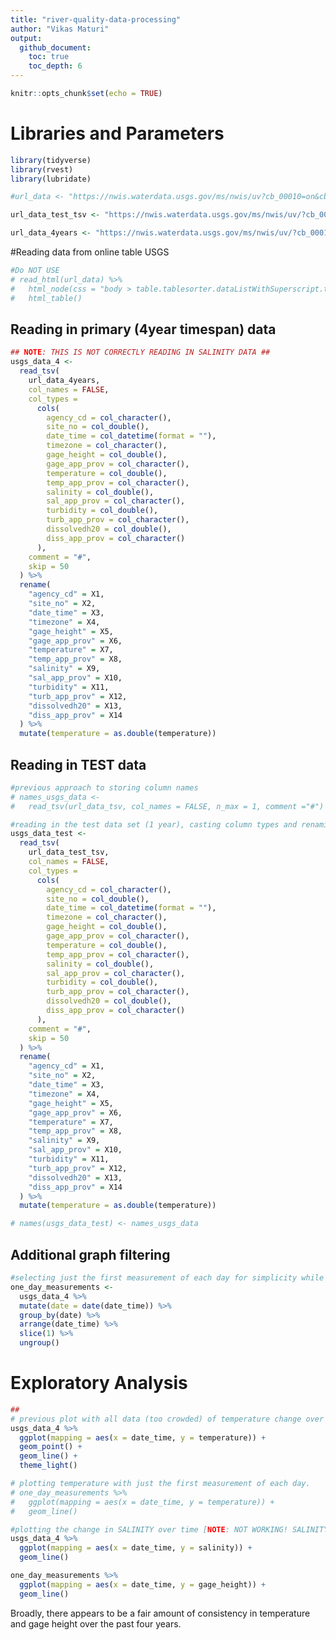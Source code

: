 ```yaml
---
title: "river-quality-data-processing"
author: "Vikas Maturi"
output: 
  github_document:
    toc: true
    toc_depth: 6
---
```


```r
knitr::opts_chunk$set(echo = TRUE)
```

# Libraries and Parameters
```r
library(tidyverse)
library(rvest)
library(lubridate)
```

```r
#url_data <- "https://nwis.waterdata.usgs.gov/ms/nwis/uv?cb_00010=on&cb_00065=on&cb_00480=on&format=html&site_no=301429089145600&period=&begin_date=2018-11-30&end_date=2019-10-03"

url_data_test_tsv <- "https://nwis.waterdata.usgs.gov/ms/nwis/uv/?cb_00010=on&cb_00065=on&cb_00300=on&cb_00480=on&cb_63680=on&format=rdb&site_no=301912088583300&period=&begin_date=2018-10-01&end_date=2019-10-01"

url_data_4years <- "https://nwis.waterdata.usgs.gov/ms/nwis/uv/?cb_00010=on&cb_00065=on&cb_00300=on&cb_00480=on&cb_63680=on&format=rdb&site_no=301912088583300&period=&begin_date=2015-10-01&end_date=2019-10-01"

```


#Reading data from online table USGS
```r
#Do NOT USE
# read_html(url_data) %>% 
#   html_node(css = "body > table.tablesorter.dataListWithSuperscript.tablesorter-jui.ui-widget.ui-widget-content.ui-corner-all.hasStickyHeaders.hasFilters > tbody") %>% 
#   html_table()
```
 
## Reading in primary (4year timespan) data
```r

## NOTE: THIS IS NOT CORRECTLY READING IN SALINITY DATA ##
usgs_data_4 <- 
  read_tsv(
    url_data_4years, 
    col_names = FALSE,
    col_types =
      cols(
        agency_cd = col_character(),
        site_no = col_double(),
        date_time = col_datetime(format = ""),
        timezone = col_character(),
        gage_height = col_double(),
        gage_app_prov = col_character(),
        temperature = col_double(),
        temp_app_prov = col_character(),
        salinity = col_double(),
        sal_app_prov = col_character(),
        turbidity = col_double(),
        turb_app_prov = col_character(),
        dissolvedh20 = col_double(),
        diss_app_prov = col_character()
      ),
    comment = "#",
    skip = 50
  ) %>% 
  rename(
    "agency_cd" = X1,
    "site_no" = X2,
    "date_time" = X3,
    "timezone" = X4,
    "gage_height" = X5,
    "gage_app_prov" = X6,
    "temperature" = X7,
    "temp_app_prov" = X8,
    "salinity" = X9,
    "sal_app_prov" = X10,
    "turbidity" = X11,
    "turb_app_prov" = X12,
    "dissolvedh20" = X13,
    "diss_app_prov" = X14
  ) %>% 
  mutate(temperature = as.double(temperature))
```

## Reading in TEST data

```r
#previous approach to storing column names
# names_usgs_data <- 
#   read_tsv(url_data_tsv, col_names = FALSE, n_max = 1, comment ="#") %>% 

#reading in the test data set (1 year), casting column types and renaming columns.
usgs_data_test <- 
  read_tsv(
    url_data_test_tsv, 
    col_names = FALSE,
    col_types =
      cols(
        agency_cd = col_character(),
        site_no = col_double(),
        date_time = col_datetime(format = ""),
        timezone = col_character(),
        gage_height = col_double(),
        gage_app_prov = col_character(),
        temperature = col_double(),
        temp_app_prov = col_character(),
        salinity = col_double(),
        sal_app_prov = col_character(),
        turbidity = col_double(),
        turb_app_prov = col_character(),
        dissolvedh20 = col_double(),
        diss_app_prov = col_character()
      ),
    comment = "#",
    skip = 50
  ) %>% 
  rename(
    "agency_cd" = X1,
    "site_no" = X2,
    "date_time" = X3,
    "timezone" = X4,
    "gage_height" = X5,
    "gage_app_prov" = X6,
    "temperature" = X7,
    "temp_app_prov" = X8,
    "salinity" = X9,
    "sal_app_prov" = X10,
    "turbidity" = X11,
    "turb_app_prov" = X12,
    "dissolvedh20" = X13,
    "diss_app_prov" = X14
  ) %>% 
  mutate(temperature = as.double(temperature))

# names(usgs_data_test) <- names_usgs_data
```


## Additional graph filtering
```r
#selecting just the first measurement of each day for simplicity while graphing (as needed)
one_day_measurements <-
  usgs_data_4 %>% 
  mutate(date = date(date_time)) %>% 
  group_by(date) %>% 
  arrange(date_time) %>% 
  slice(1) %>% 
  ungroup()
```

 
# Exploratory Analysis
```r
##
# previous plot with all data (too crowded) of temperature change over time. 
usgs_data_4 %>%
  ggplot(mapping = aes(x = date_time, y = temperature)) +
  geom_point() +
  geom_line() +
  theme_light()

# plotting temperature with just the first measurement of each day.
# one_day_measurements %>% 
#   ggplot(mapping = aes(x = date_time, y = temperature)) +
#   geom_line()
```

```r
#plotting the change in SALINITY over time [NOTE: NOT WORKING! SALINITY DATA NOT COMING IN PROPERLY]
usgs_data_4 %>% 
  ggplot(mapping = aes(x = date_time, y = salinity)) +
  geom_line()
```

```r
one_day_measurements %>% 
  ggplot(mapping = aes(x = date_time, y = gage_height)) +
  geom_line()
```


Broadly, there appears to be a fair amount of consistency in temperature and gage height over the past four years.

 
 